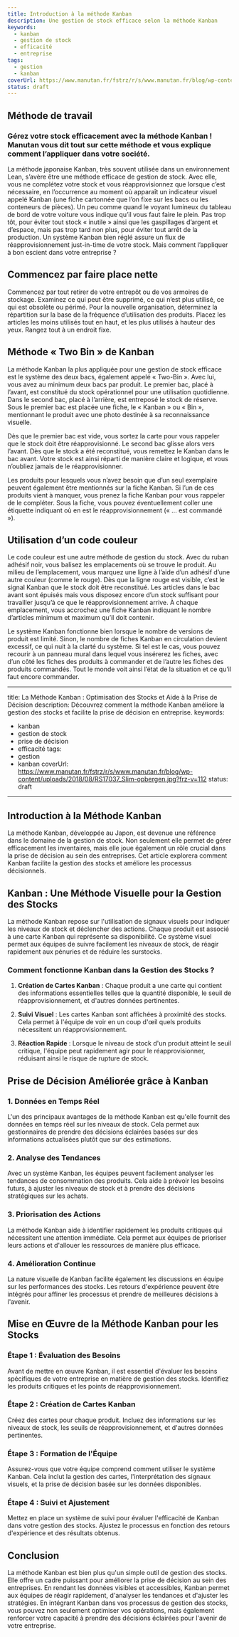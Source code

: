 ```yaml
---
title: Introduction à la méthode Kanban
description: Une gestion de stock efficace selon la méthode Kanban
keywords:
  - kanban
  - gestion de stock
  - efficacité
  - entreprise
tags:
  - gestion
  - kanban
coverUrl: https://www.manutan.fr/fstrz/r/s/www.manutan.fr/blog/wp-content/uploads/2018/08/RS17037_Slim-opbergen.jpg?frz-v=112
status: draft
---
```


## Méthode de travail

### Gérez votre stock efficacement avec la méthode Kanban ! Manutan vous dit tout sur cette méthode et vous explique comment l’appliquer dans votre société.

La méthode japonaise Kanban, très souvent utilisée dans un environnement Lean, s’avère être une méthode efficace de gestion de stock. Avec elle, vous ne complétez votre stock et vous réapprovisionnez que lorsque c’est nécessaire, en l’occurrence au moment où apparaît un indicateur visuel appelé Kanban (une fiche cartonnée que l’on fixe sur les bacs ou les conteneurs de pièces). Un peu comme quand le voyant lumineux du tableau de bord de votre voiture vous indique qu’il vous faut faire le plein. Pas trop tôt, pour éviter tout stock « inutile » ainsi que les gaspillages d’argent et d’espace, mais pas trop tard non plus, pour éviter tout arrêt de la production. Un système Kanban bien réglé assure un flux de réapprovisionnement just-in-time de votre stock. Mais comment l’appliquer à bon escient dans votre entreprise ?

## Commencez par faire place nette

Commencez par tout retirer de votre entrepôt ou de vos armoires de stockage. Examinez ce qui peut être supprimé, ce qui n’est plus utilisé, ce qui est obsolète ou périmé. Pour la nouvelle organisation, déterminez la répartition sur la base de la fréquence d’utilisation des produits. Placez les articles les moins utilisés tout en haut, et les plus utilisés à hauteur des yeux. Rangez tout à un endroit fixe.

## Méthode « Two Bin » de Kanban

La méthode Kanban la plus appliquée pour une gestion de stock efficace est le système des deux bacs, également appelé « Two-Bin ». Avec lui, vous avez au minimum deux bacs par produit. Le premier bac, placé à l’avant, est constitué du stock opérationnel pour une utilisation quotidienne. Dans le second bac, placé à l’arrière, est entreposé le stock de réserve. Sous le premier bac est placée une fiche, le « Kanban » ou « Bin », mentionnant le produit avec une photo destinée à sa reconnaissance visuelle.

Dès que le premier bac est vide, vous sortez la carte pour vous rappeler que le stock doit être réapprovisionné. Le second bac glisse alors vers l’avant. Dès que le stock a été reconstitué, vous remettez le Kanban dans le bac avant. Votre stock est ainsi réparti de manière claire et logique, et vous n’oubliez jamais de le réapprovisionner.

Les produits pour lesquels vous n’avez besoin que d’un seul exemplaire peuvent également être mentionnés sur la fiche Kanban. Si l’un de ces produits vient à manquer, vous prenez la fiche Kanban pour vous rappeler de le compléter. Sous la fiche, vous pouvez éventuellement coller une étiquette indiquant où en est le réapprovisionnement (« … est commandé »).

## Utilisation d’un code couleur

Le code couleur est une autre méthode de gestion du stock. Avec du ruban adhésif noir, vous balisez les emplacements où se trouve le produit. Au milieu de l’emplacement, vous marquez une ligne à l’aide d’un adhésif d’une autre couleur (comme le rouge). Dès que la ligne rouge est visible, c’est le signal Kanban que le stock doit être reconstitué. Les articles dans le bac avant sont épuisés mais vous disposez encore d’un stock suffisant pour travailler jusqu’à ce que le réapprovisionnement arrive. À chaque emplacement, vous accrochez une fiche Kanban indiquant le nombre d’articles minimum et maximum qu’il doit contenir.

Le système Kanban fonctionne bien lorsque le nombre de versions de produit est limité. Sinon, le nombre de fiches Kanban en circulation devient excessif, ce qui nuit à la clarté du système. Si tel est le cas, vous pouvez recourir à un panneau mural dans lequel vous insérerez les fiches, avec d’un côté les fiches des produits à commander et de l’autre les fiches des produits commandés. Tout le monde voit ainsi l’état de la situation et ce qu’il faut encore commander.

---

title: La Méthode Kanban : Optimisation des Stocks et Aide à la Prise de Décision
description: Découvrez comment la méthode Kanban améliore la gestion des stocks et facilite la prise de décision en entreprise.
keywords:

- kanban
- gestion de stock
- prise de décision
- efficacité
  tags:
- gestion
- kanban
  coverUrl: https://www.manutan.fr/fstrz/r/s/www.manutan.fr/blog/wp-content/uploads/2018/08/RS17037_Slim-opbergen.jpg?frz-v=112
  status: draft

---

## Introduction à la Méthode Kanban

La méthode Kanban, développée au Japon, est devenue une référence dans le domaine de la gestion de stock. Non seulement elle permet de gérer efficacement les inventaires, mais elle joue également un rôle crucial dans la prise de décision au sein des entreprises. Cet article explorera comment Kanban facilite la gestion des stocks et améliore les processus décisionnels.

## Kanban : Une Méthode Visuelle pour la Gestion des Stocks

La méthode Kanban repose sur l'utilisation de signaux visuels pour indiquer les niveaux de stock et déclencher des actions. Chaque produit est associé à une carte Kanban qui représente sa disponibilité. Ce système visuel permet aux équipes de suivre facilement les niveaux de stock, de réagir rapidement aux pénuries et de réduire les surstocks.

### Comment fonctionne Kanban dans la Gestion des Stocks ?

1. **Création de Cartes Kanban** : Chaque produit a une carte qui contient des informations essentielles telles que la quantité disponible, le seuil de réapprovisionnement, et d'autres données pertinentes.
2. **Suivi Visuel** : Les cartes Kanban sont affichées à proximité des stocks. Cela permet à l'équipe de voir en un coup d'œil quels produits nécessitent un réapprovisionnement.

3. **Réaction Rapide** : Lorsque le niveau de stock d'un produit atteint le seuil critique, l'équipe peut rapidement agir pour le réapprovisionner, réduisant ainsi le risque de rupture de stock.

## Prise de Décision Améliorée grâce à Kanban

### 1. Données en Temps Réel

L'un des principaux avantages de la méthode Kanban est qu'elle fournit des données en temps réel sur les niveaux de stock. Cela permet aux gestionnaires de prendre des décisions éclairées basées sur des informations actualisées plutôt que sur des estimations.

### 2. Analyse des Tendances

Avec un système Kanban, les équipes peuvent facilement analyser les tendances de consommation des produits. Cela aide à prévoir les besoins futurs, à ajuster les niveaux de stock et à prendre des décisions stratégiques sur les achats.

### 3. Priorisation des Actions

La méthode Kanban aide à identifier rapidement les produits critiques qui nécessitent une attention immédiate. Cela permet aux équipes de prioriser leurs actions et d'allouer les ressources de manière plus efficace.

### 4. Amélioration Continue

La nature visuelle de Kanban facilite également les discussions en équipe sur les performances des stocks. Les retours d'expérience peuvent être intégrés pour affiner les processus et prendre de meilleures décisions à l'avenir.

## Mise en Œuvre de la Méthode Kanban pour les Stocks

### Étape 1 : Évaluation des Besoins

Avant de mettre en œuvre Kanban, il est essentiel d'évaluer les besoins spécifiques de votre entreprise en matière de gestion des stocks. Identifiez les produits critiques et les points de réapprovisionnement.

### Étape 2 : Création de Cartes Kanban

Créez des cartes pour chaque produit. Incluez des informations sur les niveaux de stock, les seuils de réapprovisionnement, et d'autres données pertinentes.

### Étape 3 : Formation de l'Équipe

Assurez-vous que votre équipe comprend comment utiliser le système Kanban. Cela inclut la gestion des cartes, l'interprétation des signaux visuels, et la prise de décision basée sur les données disponibles.

### Étape 4 : Suivi et Ajustement

Mettez en place un système de suivi pour évaluer l'efficacité de Kanban dans votre gestion des stocks. Ajustez le processus en fonction des retours d'expérience et des résultats obtenus.

## Conclusion

La méthode Kanban est bien plus qu'un simple outil de gestion des stocks. Elle offre un cadre puissant pour améliorer la prise de décision au sein des entreprises. En rendant les données visibles et accessibles, Kanban permet aux équipes de réagir rapidement, d'analyser les tendances et d'ajuster les stratégies. En intégrant Kanban dans vos processus de gestion des stocks, vous pouvez non seulement optimiser vos opérations, mais également renforcer votre capacité à prendre des décisions éclairées pour l'avenir de votre entreprise.

